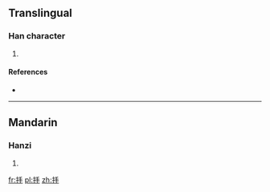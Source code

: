 ==Translingual==

===Han character===
{{Han char|rn=64|rad=手|as=04|sn=7|four=|canj=手手 (QQ)}}

# {{defn|Han|sort=手04}}

====References====
* {{Han ref|kx=0422.070|dkj=11892|dj=0770.020|hdz=31837.070|uh=6299|ud=25241}}

----

==Mandarin==

===Hanzi===
{{cmn-hanzi|pin=[[fū]] ([[fu1]]), [[pōu]] ([[pou1]]), [[póu]] ([[pou2]])|wg=fu<sup>1</sup>, p'ou<sup>1</sup>, p'ou<sup>2</sup>}}

# {{defn|Mandarin|sort=手04}}

[[fr:抙]]
[[pl:抙]]
[[zh:抙]]